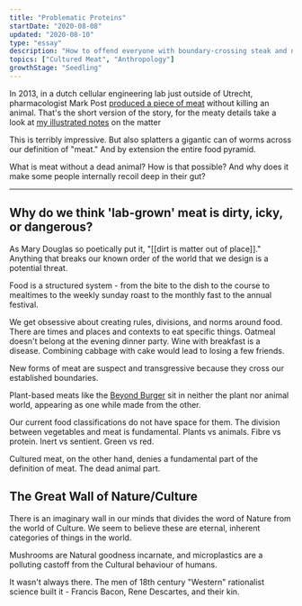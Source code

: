 ```yaml
---
title: "Problematic Proteins"
startDate: "2020-08-08"
updated: "2020-08-10"
type: "essay"
description: "How to offend everyone with boundary-crossing steak and nuggets"
topics: ["Cultured Meat", "Anthropology"]
growthStage: "Seedling"
---
```


<IntroParagraph>

In 2013, in a dutch cellular engineering lab just outside of Utrecht, pharmacologist Mark Post [produced a piece of meat](https://www.new-harvest.org/mark_post_cultured_beef) without killing an animal. <Footnote idName={1}>That's the short version of the story, for the meaty details take a look at [my illustrated notes](/meat-planet) on the matter</Footnote>

</IntroParagraph>

This is terribly impressive. But also splatters a gigantic can of worms across our definition of "meat." And by extension the entire food pyramid.

What is meat without a dead animal? How is that possible? And why does it make some people internally recoil deep in their gut?

---

## Why do we think 'lab-grown' meat is dirty, icky, or dangerous?

As Mary Douglas so poetically put it, "[[dirt is matter out of place]]." Anything that breaks our known order of the world that we design is a potential threat.

Food is a structured system - from the bite to the dish to the course to mealtimes to the weekly sunday roast to the monthly fast to the annual festival.

We get obsessive about creating rules, divisions, and norms around food. There are times and places and contexts to eat specific things. Oatmeal doesn't belong at the evening dinner party. Wine with breakfast is a disease. Combining cabbage with cake would lead to losing a few friends.

New forms of meat are suspect and transgressive because they cross our established boundaries.

Plant-based meats like the [Beyond Burger](https://www.beyondmeat.com/products/the-beyond-burger/) sit in neither the plant nor animal world, appearing as one while made from the other.

Our current food classifications do not have space for them. The division between vegetables and meat is fundamental. Plants vs animals. Fibre vs protein. Inert vs sentient. Green vs red.

Cultured meat, on the other hand, denies a fundamental part of the definition of meat. The dead animal part.

## The Great Wall of Nature/Culture

There is an imaginary wall in our minds that divides the word of Nature from the world of Culture. We seem to believe these are eternal, inherent categories of things in the world.

Mushrooms are Natural goodness incarnate, and microplastics are a polluting castoff from the Cultural behaviour of humans.

It wasn't always there. The men of 18th century "Western" rationalist science built it - Francis Bacon, Rene Descartes, and their kin.
